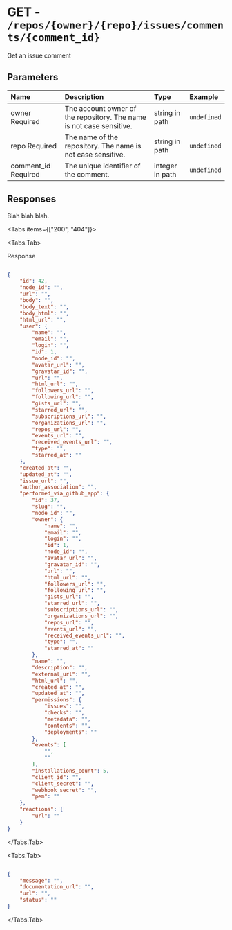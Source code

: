
# GET - `/repos/{owner}/{repo}/issues/comments/{comment_id}`

Get an issue comment

## Parameters

| Name | Description | Type | Example |
| :---- | :---- | :---- | :---- |
| owner <span class="bg-blue-100 text-blue-800 text-xs font-medium me-2 px-2.5 py-0.5 rounded dark:bg-blue-900 dark:text-blue-300">Required</span> | The account owner of the repository. The name is not case sensitive. | string in path | `undefined` |
| repo <span class="bg-blue-100 text-blue-800 text-xs font-medium me-2 px-2.5 py-0.5 rounded dark:bg-blue-900 dark:text-blue-300">Required</span> | The name of the repository. The name is not case sensitive. | string in path | `undefined` |
| comment_id <span class="bg-blue-100 text-blue-800 text-xs font-medium me-2 px-2.5 py-0.5 rounded dark:bg-blue-900 dark:text-blue-300">Required</span> | The unique identifier of the comment. | integer in path | `undefined` |

## Responses

Blah blah blah.

<Tabs items={["200", "404"]}>

<Tabs.Tab>

Response

```json

{
    "id": 42,
    "node_id": "",
    "url": "",
    "body": "",
    "body_text": "",
    "body_html": "",
    "html_url": "",
    "user": {
        "name": "",
        "email": "",
        "login": "",
        "id": 1,
        "node_id": "",
        "avatar_url": "",
        "gravatar_id": "",
        "url": "",
        "html_url": "",
        "followers_url": "",
        "following_url": "",
        "gists_url": "",
        "starred_url": "",
        "subscriptions_url": "",
        "organizations_url": "",
        "repos_url": "",
        "events_url": "",
        "received_events_url": "",
        "type": "",
        "starred_at": ""
    },
    "created_at": "",
    "updated_at": "",
    "issue_url": "",
    "author_association": "",
    "performed_via_github_app": {
        "id": 37,
        "slug": "",
        "node_id": "",
        "owner": {
            "name": "",
            "email": "",
            "login": "",
            "id": 1,
            "node_id": "",
            "avatar_url": "",
            "gravatar_id": "",
            "url": "",
            "html_url": "",
            "followers_url": "",
            "following_url": "",
            "gists_url": "",
            "starred_url": "",
            "subscriptions_url": "",
            "organizations_url": "",
            "repos_url": "",
            "events_url": "",
            "received_events_url": "",
            "type": "",
            "starred_at": ""
        },
        "name": "",
        "description": "",
        "external_url": "",
        "html_url": "",
        "created_at": "",
        "updated_at": "",
        "permissions": {
            "issues": "",
            "checks": "",
            "metadata": "",
            "contents": "",
            "deployments": ""
        },
        "events": [
            "",
            ""
        ],
        "installations_count": 5,
        "client_id": "",
        "client_secret": "",
        "webhook_secret": "",
        "pem": ""
    },
    "reactions": {
        "url": ""
    }
}

```

</Tabs.Tab>

<Tabs.Tab>



```json

{
    "message": "",
    "documentation_url": "",
    "url": "",
    "status": ""
}

```

</Tabs.Tab>

</Tabs>
